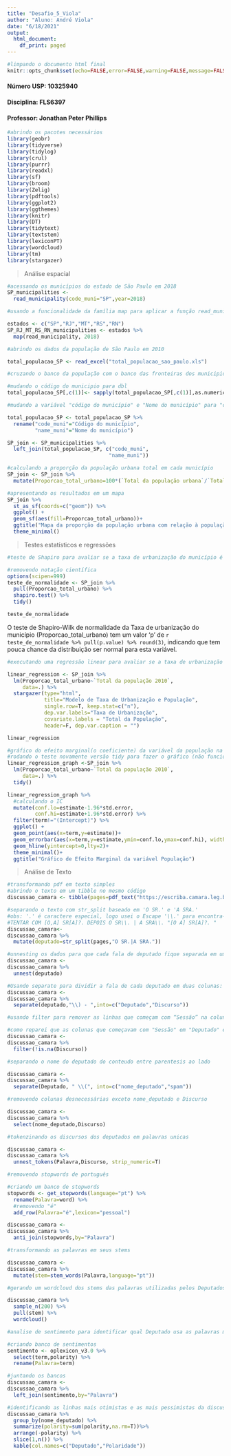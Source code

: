 ```yaml
---
title: "Desafio_5_Viola"
author: "Aluno: André Viola"
date: "6/18/2021"
output: 
  html_document:
    df_print: paged
---
```


```r
#limpando o documento html final
knitr::opts_chunk$set(echo=FALSE,error=FALSE,warning=FALSE,message=FALSE)
```
#### Número USP: 10325940
#### Disciplina: FLS6397
#### Professor: Jonathan Peter Phillips
```r
#abrindo os pacotes necessários
library(geobr)
library(tidyverse)
library(tidylog)
library(crul)
library(purrr)
library(readxl)
library(sf)
library(broom)
library(Zelig)
library(pdftools)
library(ggplot2)
library(ggthemes)
library(knitr)
library(DT)
library(tidytext)
library(textstem)
library(lexiconPT)
library(wordcloud)
library(tm)
library(stargazer)
```

>Análise espacial

```r
#acessando os municípios do estado de São Paulo em 2018
SP_municipalities <-
  read_municipality(code_muni="SP",year=2018)
```

```r
#usando a funcionalidade da família map para aplicar a função read_municipality para SP,RJ,MT,RS e RN (para o ano de 2018)

estados <- c("SP","RJ","MT","RS","RN")
SP_RJ_MT_RS_RN_municipalities <- estados %>%
  map(read_municipality, 2018)
```

```r
#abrindo os dados da população de São Paulo em 2010

total_populacao_SP <- read_excel("total_populacao_sao_paulo.xls")
```

```r
#cruzando o banco da população com o banco das fronteiras dos municipios de SP

#mudando o código do municipio para dbl
total_populacao_SP[,c(1)]<- sapply(total_populacao_SP[,c(1)],as.numeric)

#mudando a variável "código do município" e "Nome do município" para "code_muni" e "name_muni" respectivamente, com a finalidade de realizar o join uma vez que estas são as chaves 

total_populacao_SP <- total_populacao_SP %>%
  rename("code_muni"="Código do município",
         "name_muni"="Nome do município")

SP_join <- SP_municipalities %>%
  left_join(total_populacao_SP, c("code_muni",
                                 "name_muni"))
```

```r
#calculando a proporção da população urbana total em cada município 
SP_join <- SP_join %>%
  mutate(Proporcao_total_urbano=100*(`Total da população urbana`/`Total da população 2010`))
```

```r
#apresentando os resultados em um mapa
SP_join %>%
  st_as_sf(coords=c("geom")) %>%
  ggplot() +
  geom_sf(aes(fill=Proporcao_total_urbano))+
  ggtitle("Mapa da proporção da população urbana com relação à população total") +
  theme_minimal()
```

> Testes estatísticos e regressões

```r
#teste de Shapiro para avaliar se a taxa de urbanização do município é distribuida de forma normal 

#removendo notação científica
options(scipen=999)
teste_de_normalidade <- SP_join %>%
  pull(Proporcao_total_urbano) %>%
  shapiro.test() %>%
  tidy()

teste_de_normalidade
```

O teste de Shapiro-Wilk de normalidade da Taxa de urbanização do município (Proporcao_total_urbano) tem um valor 'p' de `r teste_de_normalidade %>% pull(p.value) %>% round(3)`, indicando que tem pouca chance da distribuição ser normal para esta variável.

```r
#executando uma regressão linear para avaliar se a taxa de urbanização do município (variável dependente) é associada com a população total do município (variável independente).

linear_regression <- SP_join %>%
  lm(Proporcao_total_urbano~`Total da população 2010`,
     data=.) %>%
  stargazer(type="html",
            title="Modelo de Taxa de Urbanização e População",
            single.row=T, keep.stat=c("n"),
            dep.var.labels="Taxa de Urbanização",
            covariate.labels = "Total da População",
            header=F, dep.var.caption = "")

linear_regression
```

```r
#gráfico do efeito marginal(o coeficiente) da variável da população na regressão anterior e o IC do coeficiente
#rodando o teste novamente versão tidy para fazer o gráfico (não funciona com stargazer)
linear_regression_graph <-SP_join %>%
  lm(Proporcao_total_urbano~`Total da população 2010`,
     data=.) %>%
  tidy()

linear_regression_graph %>%
  #calculando o IC
  mutate(conf.lo=estimate-1.96*std.error,
         conf.hi=estimate+1.96*std.error) %>%
  filter(term!="(Intercept)") %>%
  ggplot() +
  geom_point(aes(x=term,y=estimate))+
  geom_errorbar(aes(x=term,y=estimate,ymin=conf.lo,ymax=conf.hi), width=0.1)+
  geom_hline(yintercept=0,lty=2)+
  theme_minimal()+
  ggtitle("Gráfico de Efeito Marginal da variável População")
```

>Análise de Texto

```r
#transformando pdf em texto simples
#abrindo o texto em um tibble no mesmo código 
discussao_camara <- tibble(pages=pdf_text("https://escriba.camara.leg.br/escriba-servicosweb/pdf/59638"))
```

```r
#separando o texto com str_split baseado em 'O SR.' e 'A SRA.'
#obs: '.' é caractere especial, logo usei o Escape '\\.' para encontra-lo
#TENTAR COM [O,A] SR[A]?. DEPOIS O SR\\. | A SRA\\. "[O A] SR[A]?. "
discussao_camara<-
discussao_camara %>%
  mutate(deputado=str_split(pages,"O SR.|A SRA."))
```

```r
#unnesting os dados para que cada fala de deputado fique separada em uma linha separada do tibble
discussao_camara <- 
discussao_camara %>%
  unnest(deputado)
```

```r
#Usando separate para dividir a fala de cada deputado em duas colunas: O nome do Deputado, e o Discurso, usando o seguinte string como divisor: "\\) - "
discussao_camara <-
discussao_camara %>%
  separate(deputado,"\\) - ",into=c("Deputado","Discurso"))
```

```r
#usando filter para remover as linhas que começam com “Sessão” na coluna de ‘Deputado’.

#como reparei que as colunas que começavam com "Sessão" em "Deputado" eram as que continham NA em seu discurso, eu simplesmente filtrei os NA na coluna Discurso
discussao_camara <-
discussao_camara %>%
  filter(!is.na(Discurso))
```

```r
#separando o nome do deputado do conteudo entre parentesis ao lado

discussao_camara <-
discussao_camara %>%
  separate(Deputado, " \\(", into=c("nome_deputado","spam"))
```

```r
#removendo colunas desnecessárias exceto nome_deputado e Discurso

discussao_camara <-
discussao_camara %>%
  select(nome_deputado,Discurso)
```

```r
#tokenzinando os discursos dos deputados em palavras unicas

discussao_camara <-
discussao_camara %>%
  unnest_tokens(Palavra,Discurso, strip_numeric=T)
```

```r
#removendo stopwords de português

#criando um banco de stopwords
stopwords <- get_stopwords(language="pt") %>%
  rename(Palavra=word) %>%
  #removendo "é"
  add_row(Palavra="é",lexicon="pessoal")

discussao_camara <-
discussao_camara %>%
  anti_join(stopwords,by="Palavra")
```

```r
#transformando as palavras em seus stems

discussao_camara <-
discussao_camara %>%
  mutate(stem=stem_words(Palavra,language="pt"))
```

```r
#gerando um wordcloud dos stems das palavras utilizadas pelos Deputados

discussao_camara %>%
  sample_n(200) %>%
  pull(stem) %>%
  wordcloud()
```

```r
#analise de sentimento para identificar qual Deputado usa as palavras mais otimistas e qual usa as mais pessimistas

#criando banco de sentimentos
sentimento <- oplexicon_v3.0 %>%
  select(term,polarity) %>%
  rename(Palavra=term)

#juntando os bancos
discussao_camara <-
discussao_camara %>%
  left_join(sentimento,by="Palavra")

#identificando as linhas mais otimistas e as mais pessimistas da discussão
discussao_camara %>%
  group_by(nome_deputado) %>%
  summarize(polarity=sum(polarity,na.rm=T))%>%
  arrange(-polarity) %>%
  slice(1,n()) %>%
  kable(col.names=c("Deputado","Polaridade"))
```

